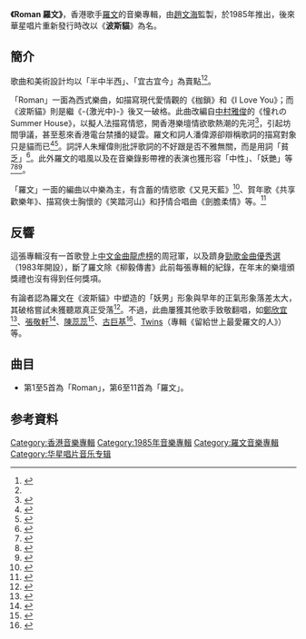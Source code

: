 {{Infobox album
| Name = Roman 羅文
| Type = 專輯
| Artist = [[羅文|羅文]]、汪明荃
| format =黑膠唱片
| Cover = 
| Released = 1985年
| Length = 
|  Producer = [[趙文海|趙文海]]
| Label = [[華星唱片|華星唱片]]
| Reviews =
| Last album  = 揮揮著手<br />（1984年）
| This album  = '''Roman 羅文'''<br />（1985年）
| Next album  = [[幾許風雨|幾許風雨]]<br />（1986年）
}}
'''《Roman 羅文》'''，香港歌手[[羅文|羅文]]的音樂專輯，由[[趙文海|趙文海]]監製，於1985年推出，後來華星唱片重新發行時改以《'''波斯貓'''》為名。

==簡介==
歌曲和美術設計均以「半中半西」、「宜古宜今」為賣點<ref>{{Cite news|url=https://eresources.nlb.gov.sg/newspapers/Digitised/Article/lhwb19850204-1.2.36.1.1|title=熱者自「熱」，哀者自「哀」 唱片界的兩股激流|author=|date=1985-02-04|work=聯合晚報|publisher=|accessdate=|language=|format=|archive-url=https://web.archive.org/web/20200222032009/https://eresources.nlb.gov.sg/newspapers/Digitised/Article/lhwb19850204-1.2.36.1.1|archive-date=2020-02-22|dead-url=no}}</ref><ref name="電視汁"/>。

「Roman」一面為西式樂曲，如描寫現代愛情觀的《枷鎖》和《I Love You》；而《波斯貓》則是繼《-{激光中}-》後又一破格。此曲改編自[[中村雅俊|中村雅俊]]的《憧れのSummer House》，以擬人法描寫情慾，開香港樂壇情欲歌熱潮的先河<ref>{{cite magazine |author=黃志華 |date=1989-12-15 |title=回顧八十年代特輯2|url= |magazine=Music Bus「音樂通信」(164期) |location=香港 |publisher= |page= |access-date= }}</ref>，引起坊間爭議，甚至惹來香港電台禁播的疑雲。羅文和詞人潘偉源卻辯稱歌詞的描寫對象只是貓而已<ref>{{Cite news|url=https://eresources.nlb.gov.sg/newspapers/Digitised/Article/lhwb19850130-1.2.33.7|title=波斯貓 可能遭禁|author=|date=1985-01-30|work=聯合晚報|publisher=|accessdate=|language=|format=|archive-url=https://web.archive.org/web/20200222032005/https://eresources.nlb.gov.sg/newspapers/Digitised/Article/lhwb19850130-1.2.33.7|archive-date=2020-02-22|dead-url=no}}</ref><ref>{{cite AV media |people=羅文 |date=2007-12-22 |title=不死傳奇（字正腔圓：羅文）|trans-title= |medium=電視節目 |language=zh-yue|url= |access-date= |archive-url= |archive-date= |format= |time=|location=HK|publisher=RTHK |id= |isbn= |oclc= |quote= |ref= }}</ref>。詞評人朱耀偉則批評歌詞的不好跟是否不雅無關，而是用詞「貧乏」<ref name="七八十年代研究">{{cite book|author1=朱耀偉|title=香港粵語流行歌詞研究一：七十年代中期至八十年代中期|date=2011年10月|publisher=亮光文化}}</ref>。此外羅文的唱風以及在音樂錄影帶裡的表演也獲形容「中性」、「妖艷」等<ref>{{Cite web|title=我的時尚啟蒙 姣仔羅文|url=https://www.mings-fashion.com/mings-people-%e7%be%85%e6%96%87-silvio-chan-204082/|accessdate=|author=Silvio Chan|date=2018-09-06|format=|publisher=MINGS|language=|archive-date=2020-09-04|archive-url=https://web.archive.org/web/20200904153923/https://www.mings-fashion.com/mings-people-%e7%be%85%e6%96%87-silvio-chan-204082/|dead-url=no}}</ref><ref name="camp">{{Cite web|title=羅文、張國榮、梅艷芳世紀時尚Icon　演繹三種不同的「Camp」|url=https://mensluxe.hk01.com/%E6%99%82%E8%A3%9D/457693/%E7%BE%85%E6%96%87-%E5%BC%B5%E5%9C%8B%E6%A6%AE-%E6%A2%85%E8%89%B7%E8%8A%B3%E4%B8%96%E7%B4%80%E6%99%82%E5%B0%9Aicon-%E6%BC%94%E7%B9%B9%E4%B8%89%E7%A8%AE%E4%B8%8D%E5%90%8C%E7%9A%84-camp|accessdate=|author=何國龍|date=2020-04-07|format=|publisher=hk01|language=|archive-date=2020-09-14|archive-url=https://web.archive.org/web/20200914160051/https://mensluxe.hk01.com/%E6%99%82%E8%A3%9D/457693/%E7%BE%85%E6%96%87-%E5%BC%B5%E5%9C%8B%E6%A6%AE-%E6%A2%85%E8%89%B7%E8%8A%B3%E4%B8%96%E7%B4%80%E6%99%82%E5%B0%9Aicon-%E6%BC%94%E7%B9%B9%E4%B8%89%E7%A8%AE%E4%B8%8D%E5%90%8C%E7%9A%84-camp|dead-url=no}}</ref><ref name="妖">{{Cite web |url=https://www.mings-fashion.com/%E7%BE%85%E6%96%87-%E7%A9%BF%E6%90%AD-%E9%80%A0%E5%9E%8B-202103/ |title=有一種妖艷叫「羅文」｜MING’S People |accessdate=2020-09-14 |archive-date=2020-09-14 |archive-url=https://web.archive.org/web/20200914160052/https://www.mings-fashion.com/%E7%BE%85%E6%96%87-%E7%A9%BF%E6%90%AD-%E9%80%A0%E5%9E%8B-202103/ |dead-url=no }}</ref>。

「羅文」一面的編曲以中樂為主，有含蓄的情慾歌《又見天藍》<ref name="評選">{{cite book|author1=黃志華|title=盧國沾詞評選|date=2015年3月|publisher=三聯書店（香港）|page=32-33,101}}</ref>、賀年歌《共享歡樂年》、描寫俠士胸懷的《笑踏河山》和抒情合唱曲《劍膽柔情》等。<ref name="電視汁">{{Cite book|title=Dian shi zhi lao fan : tiao jin ju ji ge da shi dai|url=https://www.worldcat.org/oclc/1101291993|location=Xianggang|isbn=978-988-8571-24-6|oclc=1101291993|last=Huang, Guoen,|last2=黃國恩,|page=44-47,227|access-date=2020-08-29|archive-date=2020-09-14|archive-url=https://web.archive.org/web/20200914160011/https://www.worldcat.org/title/dian-shi-zhi-lao-fan-tiao-jin-ju-ji-ge-da-shi-dai/oclc/1101291993|dead-url=no}}</ref>

==反響==
這張專輯沒有一首歌登上[[中文歌曲龍虎榜|中文金曲龍虎榜]]的周冠軍，以及躋身[[勁歌金曲優秀選|勁歌金曲優秀選]]（1983年開設），斷了羅文除《柳毅傳書》此前每張專輯的紀錄，在年末的樂壇頒獎禮也沒有得到任何獎項。

有論者認為羅文在《波斯貓》中塑造的「妖男」形象與早年的正氣形象落差太大，其破格嘗試未獲聽眾真正受落<ref name="夢">{{Cite book|title=夢伴此城 梅艷芳與香港流行文化|author=李展鵬|publisher=三聯書店(香港)有限公司|year=2019|isbn=9789620444913|location=香港|pages=69}}</ref>。不過，此曲屢獲其他歌手致敬翻唱，如[[鄭欣宜|鄭欣宜]]<ref>{{cite news |title=【羅文紀念騷】欣宜化身「波斯貓」 只肯為羅文性感：佢好支持我 |url=https://hk.appledaily.com/entertainment/20141220/5ZM5VGSUGXWSNKSYEVF73Z3WAM/ |work=蘋果日報 |date=2014-12-20 |accessdate=2020-08-29 |archive-date=2020-09-14 |archive-url=https://web.archive.org/web/20200914164854/https://hk.appledaily.com/entertainment/20141220/5ZM5VGSUGXWSNKSYEVF73Z3WAM/ |dead-url=no }}</ref>、[[張敬軒|張敬軒]]<ref>{{cite news |title=張敬軒扮羅文勁扭籮 |url=https://orientaldaily.on.cc/cnt/entertainment/20140922/mobile/odn-20140922-0922_00282_016.html |work=東方日報 |issue=2014-09-22 |accessdate=2020-08-29 |archive-date=2020-09-14 |archive-url=https://web.archive.org/web/20200914164856/https://orientaldaily.on.cc/cnt/entertainment/20140922/mobile/odn-20140922-0922_00282_016.html |dead-url=no }}</ref>、[[陳蕊蕊|陳蕊蕊]]<ref>{{cite news |title=陳蕊蕊唱波斯貓向羅文致敬 |url=https://orientaldaily.on.cc/cnt/entertainment/20111111/00282_091.html |work=東方日報 |date=2011-11-11 |accessdate=2020-08-29 |archive-date=2012-01-15 |archive-url=https://web.archive.org/web/20120115173754/http://orientaldaily.on.cc/cnt/entertainment/20111111/00282_091.html |dead-url=no }}</ref>、[[古巨基|古巨基]]<ref>{{cite news |title=古巨基变“外星人”演唱会变成大合唱(附图) |url=http://ent.sina.com.cn/y/2005-11-07/1129888184.html |work=南方都市報 |date=2005-11-07 |accessdate=2020-08-29 |archive-date=2020-09-14 |archive-url=https://web.archive.org/web/20200914164858/http://ent.sina.com.cn/y/2005-11-07/1129888184.html |dead-url=no }}</ref>、[[Twins|Twins]]（專輯《留給世上最愛羅文的人》）等。

==曲目==
*第1至5首為「Roman」，第6至11首為「羅文」。
{{Tracklist 
| collapsed = 
| headline = 黑膠唱片（唱片編號：CAL061020）
| font_size = 
| total_length = 

| all_writing = 
| all_music = 
| all_lyrics = 
| all_arranger = 
| all_producer =  趙文海
| all_except = 

| extra_column =

| title1 = 波斯貓
| note1 =改編自中村雅俊《憧之Summer house》
| longnote1 = 
| music1 = {{link-ja|NOBODY|NOBODY (ロックバンド)}}
| lyrics1 = [[潘偉源|潘偉源]]
| arranger1 = [[奧金寶|奧金寶]]
| producer1 = 
| extra1 =
| length1 = 3:41

| title2 = 為明天歌唱
| note2 =
| longnote2 =
| music2 = [[宇崎龍童|宇崎龍童]]
| lyrics2 = [[鄭國江|鄭國江]]
| arranger2 =  奧金寶
| producer2 =  
| extra2 =
| length2 = 4:30

| title3 = 午夜怨曲
| note3 = 改編王子《{{tsl|en|When Doves Cry}}》
| longnote3 = 
| music3 = [[王子_(音樂家)|王子]]
| lyrics3 = [[林振強|林振強]]
| arranger3 =  趙文海
| producer3 = 
| extra3 =
| length3 = 3:27

| title4 = 枷鎖
| note4 = 
| longnote4 = 
| music4 = [[陳煥昌|小虫]]
| lyrics4 = 林振強
| arranger4 =  黎小田
| producer4 = 
| extra4 =
| length4 = 2:39

| title5 = I LOVE YOU
| note5 = 
| longnote5 = 
| music5 = 小虫
| lyrics5 = 鄭國江
| arranger5 = 趙文海
| producer5 = 
| extra5 =
| length5 = 2:54

| title6 =笑踏河山
| note6 = 電視劇《[[楚留香之蝙蝠傳奇_(電視劇)|楚留香之蝙蝠傳奇]]》主題曲
| longnote6 = 
| music6 = [[黎小田|黎小田]]
| lyrics6 =[[鄧偉雄|鄧偉雄]]
| arranger6 =   黎小田
| producer6 = 
| extra6 =
| length6 = 3:29

| title7 =又見天藍
| note7 = 
| longnote7 = 
| music7 = 趙文海
| lyrics7 =[[盧國沾|盧國沾]]
| arranger7 =   趙文海
| producer7 = 
| extra7 =
| length7 = 2:37

| title8 =報春鳥
| note8 = 
| longnote8 = 
| music8 = 羅文
| lyrics8 =潘偉源
| arranger8 =   鍾肇峰
| producer8 = 
| extra8 = 
| length8 = 3:19

| title9 =共享歡樂年
| note9 = 
| longnote9 = 
| music9 = 趙文海
| lyrics9 =[[黃霑|黃霑]]
| arranger9 =   趙文海
| producer9 = 
| extra9 = 
| length9 = 2:40

| title10 =誰令我獨看天
| note10 = 
| longnote10 = 
| music10 = [[盧冠廷|盧冠廷]]
| lyrics10 =[[唐書琛|唐書琛]]
| arranger10 =   鍾肇峰
| producer10 = 
| extra10 = 
| length10 = 3:44

| title11=劍胆柔情
| note11 = 電視劇《楚留香之蝙蝠傳奇》插曲，與[[汪明荃|汪明荃]]合唱。 
| longnote11 = 
| music11 = 黎小田
| lyrics11 =鄧偉雄
| arranger11 =   黎小田
| producer11 = 
| extra11 = 
| length11 = 3:18
}}

==参考資料==
{{reflist}}

{{羅文}}

[[Category:香港音樂專輯|Category:香港音樂專輯]]
[[Category:1985年音樂專輯|Category:1985年音樂專輯]]
[[Category:羅文音樂專輯|Category:羅文音樂專輯]]
[[Category:华星唱片音乐专辑|Category:华星唱片音乐专辑]]